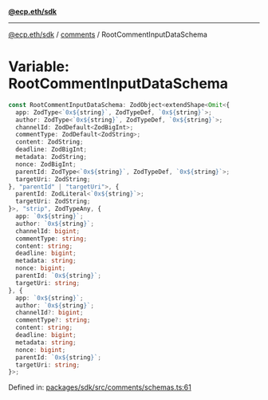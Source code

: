 [**@ecp.eth/sdk**](../../index.mdx)

***

[@ecp.eth/sdk](/sdk-reference/index.mdx) / [comments](/sdk-reference/comments/index.mdx) / RootCommentInputDataSchema

# Variable: RootCommentInputDataSchema

```ts
const RootCommentInputDataSchema: ZodObject<extendShape<Omit<{
  app: ZodType<`0x${string}`, ZodTypeDef, `0x${string}`>;
  author: ZodType<`0x${string}`, ZodTypeDef, `0x${string}`>;
  channelId: ZodDefault<ZodBigInt>;
  commentType: ZodDefault<ZodString>;
  content: ZodString;
  deadline: ZodBigInt;
  metadata: ZodString;
  nonce: ZodBigInt;
  parentId: ZodType<`0x${string}`, ZodTypeDef, `0x${string}`>;
  targetUri: ZodString;
}, "parentId" | "targetUri">, {
  parentId: ZodLiteral<`0x${string}`>;
  targetUri: ZodString;
}>, "strip", ZodTypeAny, {
  app: `0x${string}`;
  author: `0x${string}`;
  channelId: bigint;
  commentType: string;
  content: string;
  deadline: bigint;
  metadata: string;
  nonce: bigint;
  parentId: `0x${string}`;
  targetUri: string;
}, {
  app: `0x${string}`;
  author: `0x${string}`;
  channelId?: bigint;
  commentType?: string;
  content: string;
  deadline: bigint;
  metadata: string;
  nonce: bigint;
  parentId: `0x${string}`;
  targetUri: string;
}>;
```

Defined in: [packages/sdk/src/comments/schemas.ts:61](https://github.com/ecp-eth/comments-monorepo/blob/main/packages/sdk/src/comments/schemas.ts#L61)
